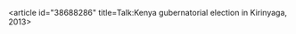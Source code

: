 <article id="38688286" title=Talk:Kenya gubernatorial election in Kirinyaga, 2013>
	<talkpage id="38688286" title="Talk:Kenya gubernatorial election in Kirinyaga, 2013">
{{WikiProject Africa|class=|importance=|Kenya=yes|Kenya-importance=}}
{{WikiProject Elections and Referendums|class=}}
	</talkpage>
</article>